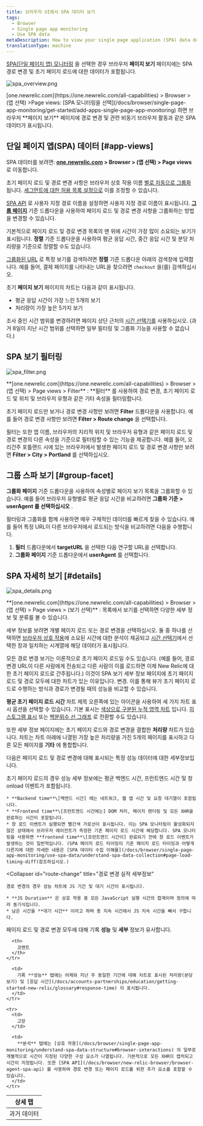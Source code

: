 ```yaml
---
title: 브라우저 UI에서 SPA 데이터 보기
tags:
  - Browser
  - Single page app monitoring
  - Use SPA data
metaDescription: How to view your single page application (SPA) data details in browser.
translationType: machine
---
```





[SPA(단일 페이지 앱) 모니터링](/docs/browser/single-page-app-monitoring/get-started/welcome-single-page-app-monitoring) 을 선택한 경우 브라우저 **페이지 보기** 페이지에는 SPA 경로 변경 및 초기 페이지 로드에 대한 데이터가 포함됩니다.

<img
  title="spa_overview.png"
  alt="spa_overview.png"
  src={browserSpaPageviews}
/>

<figcaption>
  [one.newrelic.com](https://one.newrelic.com/all-capabilities) > Browser > (앱 선택) >Page views: [SPA 모니터링을 선택](/docs/browser/single-page-app-monitoring/get-started/add-apps-single-page-app-monitoring) 하면 브라우저 **페이지 보기** 페이지에 경로 변경 및 관련 비동기 브라우저 활동과 같은 SPA 데이터가 표시됩니다.
</figcaption>

## 단일 페이지 앱(SPA) 데이터 [#app-views]

SPA 데이터를 보려면: **[one.newrelic.com](https://one.newrelic.com/all-capabilities) > Browser > (앱 선택) > Page views** 로 이동합니다.

초기 페이지 로드 및 경로 변경 사항은 브라우저 상호 작용 이름 [별로 자동으로 그룹화](/docs/browser/new-relic-browser/configuration/group-browser-metrics-urls#hierarchy) 됩니다. [세그먼트에 대한 허용 목록 설정으로](/docs/browser/new-relic-browser/installation-configuration/url-whitelists-grouping-browser-metrics) 이를 조정할 수 있습니다.

[SPA API](/docs/browser/new-relic-browser/browser-agent-spa-api) 로 사용자 지정 경로 이름을 설정하면 사용자 지정 경로 이름이 표시됩니다. [**그룹 페이지**](/docs/browser/single-page-app-monitoring/use-spa-data/view-spa-data-new-relic-browser#group-facet) 기준 드롭다운을 사용하여 페이지 로드 및 경로 변경 사항을 그룹화하는 방법을 변경할 수 있습니다.

기본적으로 페이지 로드 및 경로 변경 목록의 맨 위에 시간이 가장 많이 소요되는 보기가 표시됩니다. **정렬** 기준 드롭다운을 사용하여 평균 응답 시간, 중간 응답 시간 및 분당 처리량을 기준으로 정렬할 수도 있습니다.

[그룹화된 URL](/docs/browser/new-relic-browser/configuration/group-browser-metrics-urls#hierarchy) 로 특정 보기를 검색하려면 **정렬** 기준 드롭다운 아래의 검색창에 입력합니다. 예를 들어, 결제 페이지를 나타내는 URL을 찾으려면 `checkout` 을(를) 검색하십시오.

초기 **페이지 보기** 페이지의 차트는 다음과 같이 표시됩니다.

* 평균 응답 시간이 가장 느린 5개의 보기
* 처리량이 가장 높은 5가지 보기

조사 중인 시간 범위를 변경하려면 페이지 상단 근처의 [시간 선택기를](/docs/query-your-data/explore-query-data/dashboards/manage-your-dashboard/#dash-time-picker) 사용하십시오. (과거 8일이 지난 시간 범위를 선택하면 일부 필터링 및 그룹화 기능을 사용할 수 없습니다.)

## SPA 보기 필터링

<img
  title="spa_filter.png"
  alt="spa_filter.png"
  src={browserSpaFilters}
/>

<figcaption>
  **[one.newrelic.com](https://one.newrelic.com/all-capabilities) > Browser > (앱 선택) > Page views > Filter** : **필터** 를 사용하여 경로 변경, 초기 페이지 로드 및 위치 및 브라우저 유형과 같은 기타 속성을 필터링합니다.
</figcaption>

초기 페이지 로드만 보거나 경로 변경 사항만 보려면 **Filter** 드롭다운을 사용합니다. 예를 들어 경로 변경 사항만 보려면 **Filter > Route change** 을 선택합니다.

필터는 또한 앱 이름, 브라우저의 지리적 위치 및 브라우저 유형과 같은 페이지 로드 및 경로 변경의 다른 속성을 기준으로 필터링할 수 있는 기능을 제공합니다. 예를 들어, 오리건주 포틀랜드 시에 있는 브라우저에서 발생한 페이지 로드 및 경로 변경 사항만 보려면 **Filter > City > Portland** 를 선택하십시오.

## 그룹 스파 보기 [#group-facet]

**그룹화 페이지** 기준 드롭다운을 사용하여 속성별로 페이지 보기 목록을 그룹화할 수 있습니다. 예를 들어 브라우저 유형별로 평균 응답 시간을 비교하려면 **그룹화 기준 > userAgent 를 선택하십시오** .

필터링과 그룹화를 함께 사용하면 매우 구체적인 데이터를 빠르게 찾을 수 있습니다. 예를 들어 특정 URL이 다른 브라우저에서 로드되는 방식을 비교하려면 다음을 수행합니다.

1. **필터** 드롭다운에서 **targetURL** 을 선택한 다음 연구할 URL을 선택합니다.
2. **그룹화 페이지** 기준 드롭다운에서 **userAgent** 를 선택합니다.

## SPA 자세히 보기 [#details]

<img
  title="spa_details.png"
  alt="spa_details.png"
  src={browserPageviewDetails}
/>

<figcaption>
  **[one.newrelic.com](https://one.newrelic.com/all-capabilities) > Browser > (앱 선택) > Page views > (보기 선택)** : 목록에서 보기를 선택하면 다양한 세부 정보 및 분류를 볼 수 있습니다.
</figcaption>

세부 정보를 보려면 개별 페이지 로드 또는 경로 변경을 선택하십시오. 둘 중 하나를 선택하면 [브라우저 상호 작용](/docs/browser/single-page-app-monitoring/understand-spa-data-structure#browser-interactions)에 소요된 시간에 대한 분석이 제공되고 [시간 선택기](/docs/query-your-data/explore-query-data/dashboards/manage-your-dashboard/#dash-time-picker)에서 선택한 창과 일치하는 시계열에 해당 데이터가 표시됩니다.

모든 경로 변경 보기는 이론적으로 초기 페이지 로드일 수도 있습니다. (예를 들어, 경로 변경 URL이 다른 사람에게 전송되고 다른 사람이 이를 로드하면 이제 New Relic에 대한 초기 페이지 로드로 간주됩니다.) 이것이 SPA 보기 세부 정보 페이지에 초기 페이지 로드 및 경로 모두에 대한 차트가 있는 이유입니다. 변경. 이를 통해 뷰가 초기 페이지 로드로 수행하는 방식과 경로가 변경될 때의 성능을 비교할 수 있습니다.

**평균 초기 페이지 로드 시간** 차트 제목 오른쪽에 있는 아이콘을 사용하여 세 가지 차트 표시 옵션을 선택할 수 있습니다. 기본 표시는 [색상으로 구분된 누적 영역 차트](/docs/apm/new-relic-apm/ui-functions/standard-dashboard-features) 입니다. [히스토그램 표시](/docs/apm/applications-menu/features/histograms-viewing-data-distribution) 또는 [백분위수 선 그래프](/docs/apm/applications-menu/features/percentiles-comparing-ranked-data) 로 전환할 수도 있습니다.

또한 세부 정보 페이지에는 초기 페이지 로드와 경로 변경을 결합한 **처리량** 차트가 있습니다. 차트는 차트 아래에 나열된 가장 높은 처리량을 가진 5개의 페이지를 표시하고 다른 모든 페이지를 **기타** 에 통합합니다.

다음은 페이지 로드 및 경로 변경에 대해 표시되는 특정 성능 데이터에 대한 세부정보입니다.

<CollapserGroup>
  <Collapser
    id="page-load"
    title="초기 페이지 로드 성능 세부정보"
  >
    초기 페이지 로드의 경우 성능 세부 정보에는 평균 백엔드 시간, 프런트엔드 시간 및 창 onload 이벤트가 포함됩니다.

    * **Backend time**\[백엔드 시간] 에는 네트워크, 웹 앱 시간 및 요청 대기열이 포함됩니다.
    * **Frontend time**\[프런트엔드 시간에는] DOM 처리, 페이지 렌더링 및 모든 XHR을 완료하는 시간이 포함됩니다.
    * 창 로드 이벤트가 실행되면 빨간색 가로선이 표시됩니다. 이는 SPA 모니터링이 활성화되지 않은 상태에서 브라우저 에이전트가 측정한 기존 페이지 로드 시간에 해당합니다. SPA 모니터링을 사용하면 **frontend time**\[프런트엔드 시간이] 완료되기 전에 창 로드 이벤트가 발생하는 것이 일반적입니다. (SPA 페이지 로드 타이밍이 기존 페이지 로드 타이밍과 어떻게 다른지에 대한 자세한 내용은 [SPA 데이터 수집 이해를](/docs/browser/single-page-app-monitoring/use-spa-data/understand-spa-data-collection#page-load-timing-diff)참조하십시오.)
  </Collapser>

  <Collapser
    id="route-change"
    title="경로 변경 실적 세부정보"
  >
    경로 변경의 경우 성능 차트에 JS 기간 및 대기 시간이 표시됩니다.

    * **JS Duration** 은 상호 작용 중 모든 JavaScript 실행 시간의 합계이며 정의에 따라 동기식입니다.
    * 남은 시간을 **대기 시간** 이라고 하며 총 지속 시간에서 JS 지속 시간을 빼서 구합니다.
  </Collapser>
</CollapserGroup>

페이지 로드 및 경로 변경 모두에 대해 기록 **성능** 및 **세부** 정보가 유사합니다.

<table>
  <thead>
    <tr>
      <th style={{ width: "150px" }}>
        상세 탭
      </th>

      <th>
        코멘트
      </th>
    </tr>
  </thead>

  <tbody>
    <tr>
      <td>
        과거 데이터
      </td>

      <td>
        기록 **성능** 탭에는 어제와 지난 주 동일한 기간에 대해 차트로 표시된 처리량(분당 보기) 및 [응답 시간](/docs/accounts-partnerships/education/getting-started-new-relic/glossary#response-time) 이 표시됩니다.
      </td>
    </tr>

    <tr>
      <td>
        고장
      </td>

      <td>
        **분석** 탭에는 [상호 작용](/docs/browser/single-page-app-monitoring/understand-spa-data-structure#browser-interactions) 의 일부로 개별적으로 시간이 지정된 다양한 구성 요소가 나열됩니다. 기본적으로 모든 XHR이 캡처되고 시간이 지정됩니다. 또한 [SPA API](/docs/browser/new-relic-browser/browser-agent-spa-api) 를 사용하여 경로 변경 또는 페이지 로드를 위한 추가 요소를 포함할 수 있습니다.
      </td>
    </tr>
  </tbody>
</table>